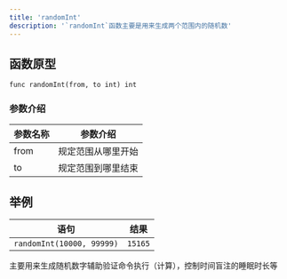 ```yaml
---
title: 'randomInt'
description: '`randomInt`函数主要是用来生成两个范围内的随机数'
---
```


## 函数原型

`func randomInt(from, to int) int`

### 参数介绍

| 参数名称 | 参数介绍      |
|------|-----------|
| from | 规定范围从哪里开始 |
| to   | 规定范围到哪里结束 |

## 举例

| 语句                        | 结果      |
|---------------------------|---------|
| `randomInt(10000, 99999)` | `15165` |

主要用来生成随机数字辅助验证命令执行（计算），控制时间盲注的睡眠时长等
